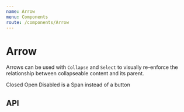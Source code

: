 ```yaml
---
name: Arrow
menu: Components
route: /components/Arrow
---
```



# Arrow

Arrows can be used with `Collapse` and `Select` to visually re-enforce the relationship between collapseable content and its parent.

<Playground>
  <SpacedGroup>
    <SpacedGroup direction="vertical">
      <Arrow />
      <span>Closed</span>
    </SpacedGroup>
    <SpacedGroup direction="vertical">
      <Arrow open />
      <span>Open</span>
    </SpacedGroup>
    <SpacedGroup direction="vertical">
      <Arrow disabled />
      <span>Disabled</span>
    </SpacedGroup>
    <SpacedGroup direction="vertical">
      <Arrow is="span" />
      <span>is a Span instead of a button</span>
    </SpacedGroup>
  </SpacedGroup>
</Playground>

## API

<PropsTable of={Arrow} />
